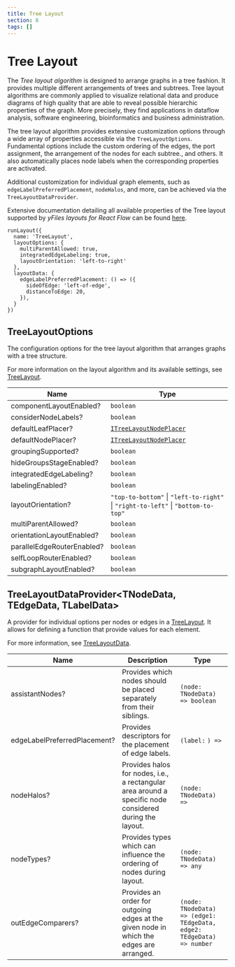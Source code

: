```yaml
---
title: Tree Layout
section: 6
tags: []
---
```



#  Tree Layout

The *Tree layout algorithm* is designed to arrange graphs in a tree fashion. It provides multiple different
arrangements of trees and subtrees. Tree layout algorithms are commonly applied to visualize relational
data and produce diagrams of high quality that are able to reveal possible hierarchic properties of
the graph. More precisely, they find applications in dataflow analysis, software engineering,
bioinformatics and business administration.

The tree layout algorithm provides extensive customization options through a wide array of properties accessible
via the `TreeLayoutOptions`. Fundamental options include the custom ordering of the edges, the port assignment,
the arrangement of the nodes for each subtree., and others.
It also automatically places node labels when the corresponding properties are activated.

Additional customization for individual graph elements, such as `edgeLabelPreferredPlacement`, `nodeHalos`, and more, can be achieved via
the `TreeLayoutDataProvider`.

Extensive documentation detailing all available properties of the Tree layout supported by *yFiles layouts for React Flow* can be
found [here](https://docs.yworks.com/yfileshtml/#/api/TreeLayout).

```tsx
runLayout({
  name: 'TreeLayout',
  layoutOptions: {
    multiParentAllowed: true,
    integratedEdgeLabeling: true,
    layoutOrientation: 'left-to-right'
  },
  layoutData: {
    edgeLabelPreferredPlacement: () => ({
      sideOfEdge: 'left-of-edge',
      distanceToEdge: 20,
    }),
  }
})
```

## TreeLayoutOptions

The configuration options for the tree layout algorithm that arranges graphs with a tree structure. <p> For more information on the layout algorithm and its available settings, see [TreeLayout](https://docs.yworks.com/yfileshtml/#/api/TreeLayout). </p>


| Name | Type |
|---|---|
| <div id="componentlayoutenabled">componentLayoutEnabled?</div> | `boolean` |
| <div id="considernodelabels">considerNodeLabels?</div> | `boolean` |
| <div id="defaultleafplacer">defaultLeafPlacer?</div> | [`ITreeLayoutNodePlacer`](https://docs.yworks.com/yfileshtml/#/api/ITreeLayoutNodePlacer) |
| <div id="defaultnodeplacer">defaultNodePlacer?</div> | [`ITreeLayoutNodePlacer`](https://docs.yworks.com/yfileshtml/#/api/ITreeLayoutNodePlacer) |
| <div id="groupingsupported">groupingSupported?</div> | `boolean` |
| <div id="hidegroupsstageenabled">hideGroupsStageEnabled?</div> | `boolean` |
| <div id="integratededgelabeling">integratedEdgeLabeling?</div> | `boolean` |
| <div id="labelingenabled">labelingEnabled?</div> | `boolean` |
| <div id="layoutorientation">layoutOrientation?</div> | `"top-to-bottom"` &#124; `"left-to-right"`  &#124; `"right-to-left"`  &#124; `"bottom-to-top"` |
| <div id="multiparentallowed">multiParentAllowed?</div> | `boolean` |
| <div id="orientationlayoutenabled">orientationLayoutEnabled?</div> | `boolean` |
| <div id="paralleledgerouterenabled">parallelEdgeRouterEnabled?</div> | `boolean` |
| <div id="selflooprouterenabled">selfLoopRouterEnabled?</div> | `boolean` |
| <div id="subgraphlayoutenabled">subgraphLayoutEnabled?</div> | `boolean` |


## TreeLayoutDataProvider&lt;TNodeData, TEdgeData, TLabelData&gt;

A provider for individual options per nodes or edges in a [TreeLayout](https://docs.yworks.com/yfileshtml/#/api/TreeLayout). It allows for defining a function that provide values for each element.

For more information, see [TreeLayoutData](https://docs.yworks.com/yfileshtml/#/api/TreeLayoutData).


| Name | Description | Type |
|---|---|---|
| <div id="assistantnodes">assistantNodes?</div> |  Provides which nodes should be placed separately from their siblings. | `(node: TNodeData) => boolean` |
| <div id="edgelabelpreferredplacement">edgeLabelPreferredPlacement?</div> |  Provides descriptors for the placement of edge labels. | `(label:` <TypeLink type="LabelData"/>`) =>` <TypeLink type="PreferredPlacementDescriptor"/> |
| <div id="nodehalos">nodeHalos?</div> |  Provides halos for nodes, i.e., a rectangular area around a specific node considered during the layout. | `(node: TNodeData) => `<TypeLink type="NodeHalo"/> |
| <div id="nodetypes">nodeTypes?</div> |  Provides types which can influence the ordering of nodes during layout. | `(node: TNodeData) => any` |
| <div id="outedgecomparers">outEdgeComparers?</div> |  Provides an order for outgoing edges at the given node in which the edges are arranged. | `(node: TNodeData) => (edge1: TEdgeData, edge2: TEdgeData) => number` |
